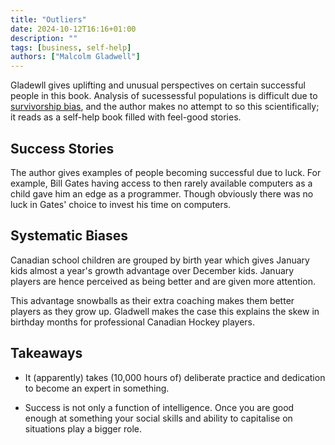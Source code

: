 ```yaml
---
title: "Outliers"
date: 2024-10-12T16:16+01:00
description: ""
tags: [business, self-help]
authors: ["Malcolm Gladwell"]
---
```



<BookReview frontMatter={frontMatter} />


Gladewll gives uplifting and unusual perspectives on certain successful people in this book. Analysis of sucessessful populations is difficult due to [survivorship bias](https://en.wikipedia.org/wiki/Survivorship_bias#:~:text=Survivorship%20bias%20or%20survival%20bias,conclusions%20because%20of%20incomplete%20data.), and the author makes no attempt to so this scientifically; it reads as a self-help book filled with feel-good stories.

## Success Stories

The author gives examples of people becoming successful due to luck. For example, Bill Gates having access to then rarely available computers as a child gave him an edge as a programmer. Though obviously there was no luck in Gates' choice to invest his time on computers.

## Systematic Biases

Canadian school children are grouped by birth year which gives January kids almost a year's growth advantage over December kids. January players are hence perceived as being better and are given more attention.

This advantage snowballs as their extra coaching makes them better players as they grow up. Gladwell makes the case this explains the skew in birthday months for professional Canadian Hockey players.

## Takeaways

- It (apparently) takes (10,000 hours of) deliberate practice and dedication to become an expert in something.

- Success is not only a function of intelligence. Once you are good enough at something your social skills and ability to capitalise on situations play a bigger role.
